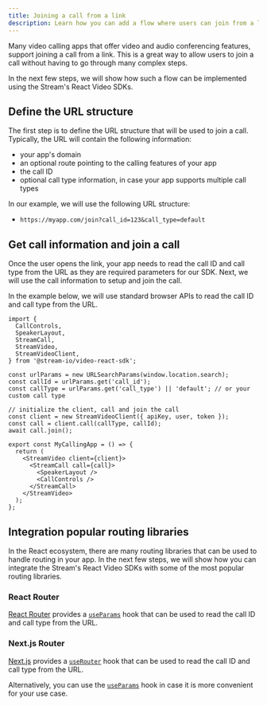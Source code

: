 ```yaml
---
title: Joining a call from a link
description: Learn how you can add a flow where users can join from a link.
---
```


Many video calling apps that offer video and audio conferencing features, support joining a call from a link.
This is a great way to allow users to join a call without having to go through many complex steps.

In the next few steps, we will show how such a flow can be implemented using the Stream's React Video SDKs.

## Define the URL structure

The first step is to define the URL structure that will be used to join a call.
Typically, the URL will contain the following information:

- your app's domain
- an optional route pointing to the calling features of your app
- the call ID
- optional call type information, in case your app supports multiple call types

In our example, we will use the following URL structure:

- `https://myapp.com/join?call_id=123&call_type=default`

## Get call information and join a call

Once the user opens the link, your app needs to read the call ID and call type from the URL as they are required parameters for our SDK.
Next, we will use the call information to setup and join the call.

In the example below, we will use standard browser APIs to read the call ID and call type from the URL.

```tsx
import {
  CallControls,
  SpeakerLayout,
  StreamCall,
  StreamVideo,
  StreamVideoClient,
} from '@stream-io/video-react-sdk';

const urlParams = new URLSearchParams(window.location.search);
const callId = urlParams.get('call_id');
const callType = urlParams.get('call_type') || 'default'; // or your custom call type

// initialize the client, call and join the call
const client = new StreamVideoClient({ apiKey, user, token });
const call = client.call(callType, callId);
await call.join();

export const MyCallingApp = () => {
  return (
    <StreamVideo client={client}>
      <StreamCall call={call}>
        <SpeakerLayout />
        <CallControls />
      </StreamCall>
    </StreamVideo>
  );
};
```

## Integration popular routing libraries

In the React ecosystem, there are many routing libraries that can be used to handle routing in your app.
In the next few steps, we will show how you can integrate the Stream's React Video SDKs with some of the most popular routing libraries.

### React Router

[React Router](https://reactrouter.com) provides a [`useParams`](https://reactrouter.com/en/main/hooks/use-params) hook that can be used to read the call ID and call type from the URL.

### Next.js Router

[Next.js](https://nextjs.org) provides a [`useRouter`](https://nextjs.org/docs/api-reference/next/router#userouter) hook that can be used to read the call ID and call type from the URL.

Alternatively, you can use the [`useParams`](https://nextjs.org/docs/app/api-reference/functions/use-params) hook in case it is more convenient for your use case.
